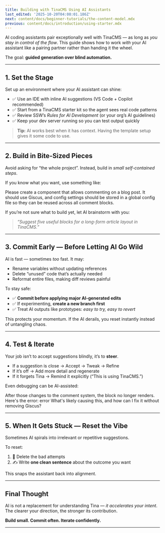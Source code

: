 ```yaml
---
title: Building with TinaCMS Using AI Assistants
last_edited: '2025-10-20T04:08:01.186Z'
next: content/docs/beginner-tutorials/the-content-model.mdx
previous: content/docs/introduction/using-starter.mdx
---
```


AI coding assistants pair exceptionally well with TinaCMS — as long as *you stay in control of the flow*. This guide shows how to work *with* your AI assistant like a pairing partner rather than handing it the wheel.

The goal: **guided generation over blind automation.**

***

## 1. Set the Stage

Set up an environment where your AI assistant can shine:

* ✅ Use an IDE with inline AI suggestions (VS Code + Copilot recommended)
* ✅ Start from a TinaCMS starter kit so the agent sees real code patterns
* ✅ Review SSW’s *Rules for AI Development* (or your org’s AI guidelines)
* ✅ Keep your dev server running so you can test output quickly

> **Tip:** AI works best when it has context. Having the template setup gives it some code to use.

***

## 2. Build in Bite-Sized Pieces

Avoid asking for “the whole project”. Instead, build in *small self-contained steps*.

If you know what you want, use something like:

Please create a component that allows commenting on a blog post.
It should use Giscus, and config settings should be stored in a global config
file so they can be reused across all comment blocks.

If you’re not sure what to build yet, let AI brainstorm with you:

> *“Suggest five useful blocks for a long-form article layout in TinaCMS.”*

***

## 3. Commit Early — Before Letting AI Go Wild

AI is fast — sometimes *too* fast. It may:

* Rename variables without updating references
* Delete “unused” code that’s actually needed
* Reformat entire files, making diff reviews painful

To stay safe:

* ✅ **Commit before applying major AI-generated edits**
* ✅ If experimenting, **create a new branch first**
* ✅ Treat AI outputs like prototypes: *easy to try, easy to revert*

This protects your momentum. If the AI derails, you reset instantly instead of untangling chaos.

***

## 4. Test & Iterate

Your job isn’t to accept suggestions blindly, it’s to **steer**.

* If a suggestion is close → Accept → Tweak → Refine
* If it’s off → Add more detail and regenerate
* If it forgets Tina → Remind it explicitly (“This is using TinaCMS.”)

Even debugging can be AI-assisted:

After those changes to the comment system, the block no longer renders.
Here's the error: error
What's likely causing this, and how can I fix it without removing Giscus?

***

## 5. When It Gets Stuck — Reset the Vibe

Sometimes AI spirals into irrelevant or repetitive suggestions.

To reset:

1. 🚫 Delete the bad attempts
2. ✍️ Write **one clean sentence** about the outcome you want

This snaps the assistant back into alignment.

***

## Final Thought

AI is not a replacement for understanding Tina — *it accelerates your intent*.\
The clearer your direction, the stronger its contribution.

**Build small. Commit often. Iterate confidently.**

***
